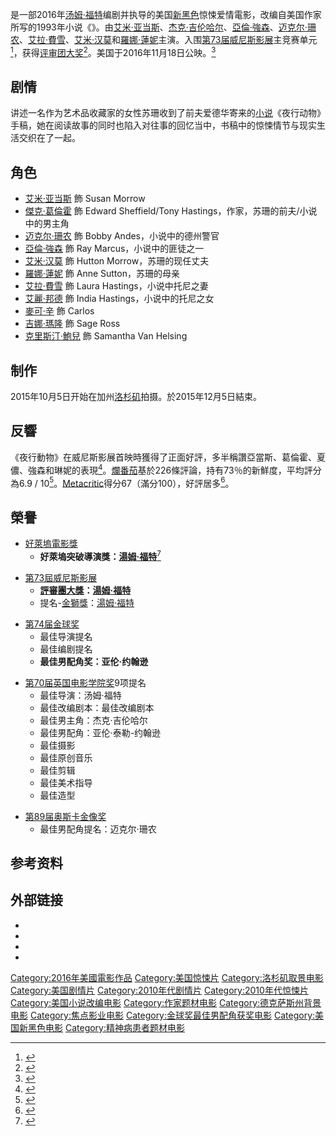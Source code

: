 {{noteTA
|T=zh-hk:迷離字戀; zh-tw:夜行動物; zh-cn:夜行动物;
|G1=Show
|1=zh-hk:迷離字戀; zh-tw:夜行動物; zh-cn:夜行动物;
}}
{{Infobox film
| name           = 夜行动物
| original_name  = ''{{lang|en|Nocturnal Animals}}''
| image          = Nocturnal_Animals_Poster.jpg
| caption        = 電影海報
| director       = [[汤姆·福特|汤姆·福特]]
| producer       = {{Plainlist|
* 汤姆·福特
* {{link-en|羅伯特·薩勒諾|Robert Salerno}}
}}
| screenplay     = 汤姆·福特
| based_on       = {{based on|''{{link-en|Tony and Susan|Tony and Susan}}''|{{link-en|奥斯汀·怀特|Austin Wright}}}}
| starring       = {{Plainlist|
* [[艾米·亚当斯|艾米·亚当斯]]
* [[杰克·吉伦哈尔|杰克·吉伦哈尔]]
* [[亞倫·強森|亞倫·強森]]
* [[迈克尔·珊农|迈克尔·珊农]]
* [[艾拉·費雪|艾拉·費雪]]
* [[艾米·汉莫|艾米·汉莫]]
* [[羅娜·蓮妮|羅娜·蓮妮]]
}}
| music          = {{link-en|Abel Korzeniowski|Abel Korzeniowski}}
| cinematography = [[西默斯·麥葛維|西默斯·麥葛維]]
| editing        = Joan Sobel
| studio         = Fade to Black Films
| distributor    = [[焦点影业|焦点影业]]<br>[[环球影业|环球影业]]
| released       = {{film date|2016|9|2|[[威尼斯|威尼斯]]|2016|11|18|美国|2016|12|2|台灣|2017|03|16|香港(原定檔期)}}
| runtime        = 115 分钟<ref>{{cite web|url=http://www.labiennale.org/en/cinema/73rd-festival/line-up/off-sel/venezia73/venezia73.html?nocache=true&currentpage=2|title=Venezia 73|accessdate=2016-08-11|archive-date=2017-01-05|archive-url=https://web.archive.org/web/20170105140903/http://www.labiennale.org/en/cinema/73rd-festival/line-up/off-sel/venezia73/venezia73.html?nocache=true&currentpage=2|dead-url=no}}</ref>
| country        = {{美國電影產地}}
| language       = 英语
| budget         = 2250萬美元<ref>{{cite web|url=http://www.hollywoodreporter.com/features/tom-ford-designer-turned-director-925601|title=Tom Ford's Inner Life: A Director's Turmoil, Depression Battles and Staggering Talent|website=[[The_Hollywood_Reporter|The Hollywood Reporter]]|first=Stephen|last=Galloway|date=2016-09-07|accessdate=2016-09-07|archive-date=2016-09-07|archive-url=https://archive.today/20160907210230/http://www.hollywoodreporter.com/features/tom-ford-designer-turned-director-925601|dead-url=no}}</ref>
| gross          = 3066萬美元<ref>{{cite web|url=http://www.the-numbers.com/movie/Nocturnal-Animals#tab=international|title=Nocturnal Animals|website=The Numbers|accessdate=2016-11-17|archive-date=2016-12-19|archive-url=https://web.archive.org/web/20161219153854/http://www.boxofficemojo.com/movies/?id=nocturnalanimals.htm#tab=international|dead-url=no}}</ref>
| cn_name        = 夜行动物
| hk_name        = 夜行動物（電影節）<br>迷離字戀（影碟）
| tw_name        = 夜行動物
}}

{{作品名稱|name=''Nocturnal Animals''|hk=迷離字戀|tw=夜行動物|equiv-cn=tw}}是一部2016年[[汤姆·福特|汤姆·福特]]编剧并执导的美国[[新黑色|新黑色]]惊悚爱情電影，改编自美国作家{{link-en|奥斯汀·怀特|Austin Wright}}所写的1993年小说《''{{link-en|Tony and Susan|Tony and Susan}}''》。由[[艾米·亚当斯|艾米·亚当斯]]、[[杰克·吉伦哈尔|杰克·吉伦哈尔]]、[[亞倫·強森|亞倫·強森]]、[[迈克尔·珊农|迈克尔·珊农]]、[[艾拉·費雪|艾拉·費雪]]、[[艾米·汉莫|艾米·汉莫]]和[[羅娜·蓮妮|羅娜·蓮妮]]主演。入围[[第73届威尼斯影展|第73届威尼斯影展]]主竞赛单元<ref>{{cite web |url=http://deadline.com/2016/07/venice-film-festival-2016-lineup-full-list-1201794095/ |title=Venice Film Festival 2016 |date=2016-07-28 |work=Deadline |accessdate=2016-07-28 |archive-date=2016-10-22 |archive-url=https://web.archive.org/web/20161022215450/http://deadline.com/2016/07/venice-film-festival-2016-lineup-full-list-1201794095/ |dead-url=no }}</ref>，获得[[威尼斯影展評審團大獎|评审团大奖]]<ref >{{cite web |url=http://news.mtime.com/2016/09/11/1559537.html |language= |title=2016威尼斯电影节闭幕大奖揭晓 |publisher=Mtime时光网 |date=2016-09-11 |accessdate= |archive-url=https://web.archive.org/web/20160914191840/http://news.mtime.com/2016/09/11/1559537.html |archive-date=2016-09-14 |dead-url=yes }}</ref>。美国于2016年11月18日公映。<ref name="RELEASE">{{cite web|url=http://www.boxofficemojo.com/schedule/?view=changes&p=.htm|title=Nocturnal Animals|website=[[Box_Office_Mojo|Box Office Mojo]]|accessdate=2016-05-24|archive-date=2011-03-14|archive-url=https://web.archive.org/web/20110314030500/http://www.boxofficemojo.com/schedule/?view=changes&p=.htm|dead-url=no}}</ref>

==剧情==
讲述一名作为艺术品收藏家的女性苏珊收到了前夫爱德华寄来的[[小说|小说]]《夜行动物》手稿，她在阅读故事的同时也陷入对往事的回忆当中，书稿中的惊悚情节与现实生活交织在了一起。

== 角色 ==
* [[艾米·亚当斯|艾米·亚当斯]] 飾 Susan Morrow
* [[傑克·葛倫霍|傑克·葛倫霍]] 飾 Edward Sheffield/Tony Hastings，作家，苏珊的前夫/小说中的男主角
* [[迈克尔·珊农|迈克尔·珊农]] 飾 Bobby Andes，小说中的德州警官
* [[亞倫·強森|亞倫·強森]] 飾 Ray Marcus，小说中的匪徒之一
* [[艾米·汉莫|艾米·汉莫]] 飾 Hutton Morrow，苏珊的现任丈夫
* [[羅娜·蓮妮|羅娜·蓮妮]] 飾 Anne Sutton，苏珊的母亲
* [[艾拉·費雪|艾拉·費雪]] 飾 Laura Hastings，小说中托尼之妻
* [[艾麗‧邦德|艾麗‧邦德]] 飾 India Hastings，小说中的托尼之女
* [[麥可·辛|麥可·辛]] 飾 Carlos
* [[吉娜·瑪隆|吉娜·瑪隆]] 飾 Sage Ross
* [[克里斯汀·鮑兒|克里斯汀·鮑兒]] 飾 Samantha Van Helsing

== 制作 ==
2015年10月5日开始在加州[[洛杉矶|洛杉矶]]拍摄。於2015年12月5日結束。

== 反響 ==
《夜行動物》在威尼斯影展首映時獲得了正面好評，多半稱讚亞當斯、葛倫霍、夏儂、強森和琳妮的表現<ref>{{cite web|url=http://www.independent.co.uk/arts-entertainment/films/reviews/nocturnal-animals-film-review-venice-release-tom-ford-amy-adams-jake-gyllenhaal-a7221856.html|title=Nocturnal Animals Review: Tom Ford returns with a superb, painstakingly crafted movie sure to pick up awards|work=[[Independent.co.uk|Independent.co.uk]]|accessdate=2016-09-03|archive-date=2016-11-15|archive-url=https://archive.today/20161115021023/http://www.independent.co.uk/arts-entertainment/films/reviews/nocturnal-animals-film-review-venice-release-tom-ford-amy-adams-jake-gyllenhaal-a7221856.html|dead-url=yes}}</ref>。[[爛番茄|爛番茄]]基於226條評論，持有73％的新鮮度，平均評分為6.9 / 10<ref>{{cite web |url=https://www.rottentomatoes.com/m/nocturnal_animals |title=Nocturnal Animals |publisher=Rotten Tomatoes |accessdate=2016-09-22 |archive-date=2016-10-11 |archive-url=https://web.archive.org/web/20161011054919/https://www.rottentomatoes.com/m/nocturnal_animals |dead-url=no }}</ref>。[[Metacritic|Metacritic]]得分67（滿分100），好評居多<ref>{{cite web|url=http://www.metacritic.com/movie/nocturnal-animals|title=Nocturnal Animals|publisher=Metacritic|accessdate=2016-09-22|archive-date=2016-12-13|archive-url=https://web.archive.org/web/20161213020740/http://www.metacritic.com/movie/nocturnal-animals|dead-url=no}}</ref>。

== 榮譽 ==
*[[好萊塢電影獎|好萊塢電影獎]]
**'''好萊塢突破導演獎：[[湯姆·福特|湯姆·福特]]'''<ref name="Hollywood">{{cite web|url=http://www.hollywoodawards.com/2016/10/tom-ford-marc-platt-kenneth-lonergan-to-be-honored/|title=Tom Ford, Marc Platt & Kenneth Lonergan to be Honored|date=2016-10-19|work=[[Hollywood_Film_Awards|Hollywood Film Awards]]|accessdate=2016-11-02|archive-url=https://web.archive.org/web/20161103235725/http://www.hollywoodawards.com/2016/10/tom-ford-marc-platt-kenneth-lonergan-to-be-honored/|archive-date=2016-11-03|dead-url=yes}}</ref>

*[[第73屆威尼斯影展|第73屆威尼斯影展]]
**'''[[威尼斯影展評審團大獎|評審團大獎]]：[[湯姆·福特|湯姆·福特]]'''
**提名-[[金獅獎|金獅獎]]：[[湯姆·福特|湯姆·福特]]

*[[第74届金球奖|第74届金球奖]]
**最佳导演提名
**最佳编剧提名
**'''最佳男配角奖：亚伦·约翰逊'''

*[[第70届英国电影学院奖|第70届英国电影学院奖]]9项提名
**最佳导演：汤姆·福特
**最佳改编剧本：最佳改编剧本
**最佳男主角：杰克·吉伦哈尔
**最佳男配角：亚伦·泰勒-约翰逊
**最佳摄影
**最佳原创音乐
**最佳剪辑
**最佳美术指导
**最佳造型

*[[第89届奥斯卡金像奖|第89届奥斯卡金像奖]]
**最佳男配角提名：迈克尔·珊农

== 参考资料 ==
{{Reflist|30em}}

== 外部链接 ==
* {{IMDb title|4550098}}
* {{rotten-tomatoes|nocturnal_animals/|Nocturnal Animals}}
* {{metacritic film|nocturnal-animals|Nocturnal Animals}}
* {{Mojo title|nocturnalanimals}}

{{威尼斯影展評審團大獎}}
{{DEFAULTSORT:Nocturnal Animals}}
[[Category:2016年美國電影作品|Category:2016年美國電影作品]]
[[Category:美国惊悚片|Category:美国惊悚片]]
[[Category:洛杉矶取景电影|Category:洛杉矶取景电影]]
[[Category:美国剧情片|Category:美国剧情片]]
[[Category:2010年代剧情片|Category:2010年代剧情片]]
[[Category:2010年代惊悚片|Category:2010年代惊悚片]]
[[Category:美国小说改编电影|Category:美国小说改编电影]]
[[Category:作家题材电影|Category:作家题材电影]]
[[Category:德克萨斯州背景电影|Category:德克萨斯州背景电影]]
[[Category:焦点影业电影|Category:焦点影业电影]]
[[Category:金球奖最佳男配角获奖电影|Category:金球奖最佳男配角获奖电影]]
[[Category:美国新黑色电影|Category:美国新黑色电影]]
[[Category:精神病患者题材电影|Category:精神病患者题材电影]]